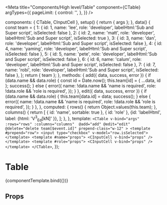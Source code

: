 
<Meta
  title="Components/High level/Table"
  component={CTable}
  argTypes={{
    pageLimit: {
      control: '',
    },
  }}
/>

<!--- Component template -->

  components: { CTable, CInputCell },
  setup() {
    return { args };
  },
  data() {
    const team = {
      1: { id: 1, name: 'lee', role: 'developer', labelHtml:'Sub and Super script', isSelected: false },
      2: { id: 2, name: 'matt', role: 'developer', labelHtml:'Sub and Super script', isSelected: true },
      3: { id: 3, name: 'dan', role: 'developer', labelHtml:'Sub and Super script', isSelected: false },
      4: { id: 4, name: 'yaming', role: 'developer', labelHtml:'Sub and Super script', isSelected: false },
      5: { id: 5, name: 'pete', role: 'developer', labelHtml:'Sub and Super script', isSelected: false },
      6: { id: 6, name: 'calum', role: 'developer', labelHtml:'Sub and Super script', isSelected: false },
      7: { id: 7, name: 'robi', role: 'developer', labelHtml:'Sub and Super script', isSelected: false },
    };
    return { team };
  },
  methods: {
    add({ data, success, error }) {
      if (data.name && data.role) {
        const id = Date.now();
        this.team[id] = { ...data, id };
        success();
      } else {
        error({
          name: !data.name && 'name is required',
          role: !data.role && 'role is required',
        });
      }
    },
    edit({ data, success, error }) {
      if (data.name && data.role) {
        this.team[data.id] = data;
        success();
      } else {
        error({
          name: !data.name && 'name is required',
          role: !data.role && 'role is required',
        });
      }
    },
  },
  computed: {
    rows() {
      return Object.values(this.team);
    },
    columns() {
      return [
        { id: 'name', sortable: true }, { id: 'role' }, 
        {id: 'labelHtml', label: {html: '<span>V<sup>3</sup><sub>Ed</sub>[kN]</span>' }},
      ];
    },
  },
  template: `
    <CTable
      v-bind="args"
      :rows="rows" :columns="columns" 
      @add="add" @edit="edit" @delete="delete team[$event.id]"
      prepend-class="w-12"
    >
      <template #prepend="row">
        <input type="checkbox" v-model="row.isSelected">
      </template>
      <template #name="props">
        <CInputCell v-bind="props" />
      </template>
      <template #role="props">
        <CInputCell v-bind="props" />
      </template>
    </CTable>
  `,
});

<!--- Component documentation -->

# Table

<Canvas withSource="open">
  <Story name="Overview" args={{ pageLimit: 5 }}>
    {componentTemplate.bind({})}
  </Story>
</Canvas>

## Props

<ArgsTable story="Overview" />
